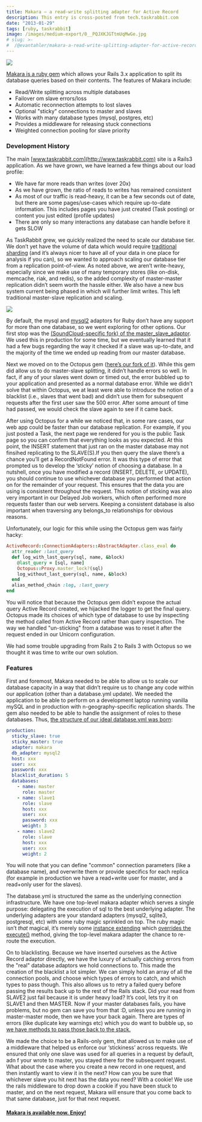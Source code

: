 ```yaml
---
title: Makara — a read-write splitting adapter for Active Record
description: This entry is cross-posted from tech.taskrabbit.com
date: "2013-01-29"
tags: [ruby, taskrabbit]
image: /images/medium-export/0__PQJXKJGTtmUqMwGe.jpg
# slug: >-
#  /@evantahler/makara-a-read-write-splitting-adapter-for-active-record-5142df310e44
---
```


![](/images/medium-export/0__PQJXKJGTtmUqMwGe.jpg)

[Makara is a ruby gem](https://github.com/taskrabbit/makara) which allows your Rails 3.x application to split its database queries based on their contents. The features of Makara include:

- Read/Write splitting across multiple databases
- Failover om slave errors/loss
- Automatic reconnection attempts to lost slaves
- Optional "sticky" connections to master and slaves
- Works with many database types (mysql, postgres, etc)
- Provides a middleware for releasing stuck connections
- Weighted connection pooling for slave priority

### Development History

The main [www.taskrabbit.com](http://www.taskrabbit.com) site is a Rails3 application. As we have grown, we have learned a few things about our load profile:

- We have far more reads than writes (over 20x)
- As we have grown, the ratio of reads to writes has remained consistent
- As most of our traffic is read-heavy, it can be a few seconds out of date, but there are some pages/use-cases which require up-to-date information. This includes pages you have just created (Task posting) or content you just edited (profile updates)
- There are only so many interactions any database can handle before it gets SLOW

As TaskRabbit grew, we quickly realized the need to scale our database tier. We don’t yet have the volume of data which would require [traditional sharding](http://stackoverflow.com/questions/1610887/how-to-partition-mysql-across-multiple-servers) (and it’s always nicer to have all of your data in one place for analysis if you can), so we wanted to approach scaling our database tier from a replication point-of-view. As noted above, we aren’t write-heavy, especially since we make use of many temporary stores (like on-disk, memcache, riak, and redis), so the added complexity of master-master replication didn’t seem worth the hassle either. We also have a new bus system current being phased in which will further limit writes. This left traditional master-slave replication and scaling.

![](/images/medium-export/0__nIlKPUsEErQOUbUW.jpg)

By default, the mysql and [mysql2](https://github.com/brianmario/mysql2) adaptors for Ruby don’t have any support for more than one database, so we went exploring for other options. Our first stop was the [(SoundCloud-specific fork) of the master_slave_adaptor](https://github.com/soundcloud/master_slave_adapter). We used this in production for some time, but we eventually learned that it had a few bugs regarding the way it checked if a slave was up-to-date, and the majority of the time we ended up reading from our master database.

Next we moved on to the Octopus gem ([here’s our fork of it](https://github.com/taskrabbit/octopus/)). While this gem did allow us to do master-slave splitting, it didn’t handle errors so well. In fact, if any of your slaves went down or timed out, the error bubbled up to your application and presented as a normal database error. While we didn’t solve that within Octopus, we at least were able to introduce the notion of a blacklist (i.e., slaves that went bad) and didn’t use them for subsequent requests after the first user saw the 500 error. After some amount of time had passed, we would check the slave again to see if it came back.

After using Octopus for a while we noticed that, in some rare cases, our web app could be faster than our database replication. For example, if you just posted a Task, the next page we rendered for you is the public Task page so you can confirm that everything looks as you expected. At this point, the INSERT statement that just ran on the master database may not finsihed replicating to the SLAVE(S).If you then query the slave there’s a chance you’ll get a RecordNotFound error. It was this type of error that prompted us to develop the ‘sticky’ notion of choosing a database. In a nutshell, once you have modified a record (INSERT, DELETE, or UPDATE), you should continue to use whichever database you performed that action on for the remainder of your request. This ensures that the data you are using is consistent throughout the request. This notion of sticking was also very important in our Delayed Job workers, which often performed more requests faster than our web servers. Keeping a consistent database is also important when traversing any belongs_to relationships for obvious reasons.

Unfortunately, our logic for this while using the Octopus gem was fairly hacky:

```ruby
ActiveRecord::ConnectionAdapters::AbstractAdapter.class_eval do
  attr_reader :last_query
  def log_with_last_query(sql, name, &block)
    @last_query = [sql, name]
    Octopus::Proxy.master_lock?(sql)
    log_without_last_query(sql, name, &block)
  end
  alias_method_chain :log, :last_query
end
```

You will notice that because the Octopus gem didn’t expose the actual query Active Record created, we hijacked the logger to get the final query. Octopus made its choices of which type of database to use by inspecting the method called from Active Record rather than query inspection. The way we handled "un-sticking" from a database was to reset it after the request ended in our Unicorn configuration.

We had some trouble upgrading from Rails 2 to Rails 3 with Octopus so we thought it was time to write our own solution.

### Features

First and foremost, Makara needed to be able to allow us to scale our database capacity in a way that didn’t require us to change any code within our application (other than a database.yml update). We needed the application to be able to perform on a development laptop running vanilla mySQL and in production with n-geography-specific replication shards. The gem also needed to be able to handle the assignment of roles to these databases. Thus, [the structure of our ideal database.yml was born](https://github.com/taskrabbit/makara/blob/master/database.example.yml):

```yaml
production:
  sticky_slave: true
  sticky_master: true
  adapter: makara
  db_adapter: mysql2
  host: xxx
  user: xxx
  password: xxx
  blacklist_duration: 5
  databases:
    - name: master
      role: master
    - name: slave1
      role: slave
      host: xxx
      user: xxx
      password: xxx
      weight: 3
    - name: slave2
      role: slave
      host: xxx
      user: xxx
      weight: 2
```

You will note that you can define "common" connection parameters (like a database name), and overwrite them or provide specifics for each replica (for example in production we have a read+write user for master, and a read+only user for the slaves).

The database.yml is structured the same as the underlying connection infrastructure. We have one top-level makara adapter which serves a single purpose: delegating the execution of sql to the best underlying adapter. The underlying adapters are your standard adapters (mysql2, sqlite3, postgresql, etc) with some ruby magic sprinkled on top. The ruby magic isn’t _that_ magical, it’s merely some [instance extending](https://github.com/taskrabbit/makara/blob/master/lib/active_record/connection_adapters/makara_adapter.rb) which [overrides the execute()](https://github.com/taskrabbit/makara/blob/master/lib/makara/connection/decorator.rb) method, giving the top-level makara adapter the chance to re-route the execution.

On to blacklisting. Because we have inserted ourselves as the Active Record adaptor directly, we have the luxury of actually catching errors from the "real" database adaptors we hold connections to. This made the creation of the blacklist a lot simpler. We can simply hold an array of all the connection pools, and choose which types of errors to catch, and which types to pass though. This also allows us to retry a failed query before passing the results back up to the rest of the Rails stack. Did your read from SLAVE2 just fail because it is under heavy load? It’s cool, lets try it on SLAVE1 and then MASTER. Now if your master databases fails, you have problems, but no gem can save you from that :D, unless you are running in master-master mode, then we have your back again. There are types of errors (like duplicate key warnings etc) which you do want to bubble up, so [we have methods to pass those back to the stack.](https://github.com/taskrabbit/makara/blob/master/lib/makara/connection/error_handler.rb)

We made the choice to be a Rails-only gem, that allowed us to make use of a middleware that helped us enforce our ‘stickiness’ across requests. We ensured that only one slave was used for all queries in a request by default, adn f your wrote to master, you stayed there for the subsequent request. What about the case where you create a new record in one request, and then instantly want to view it in the next? How can you be sure that whichever slave you hit next has the data you need? With a cookie! We use the rails middleware to drop down a cookie if you have been stuck to master, and on the next request, Makara will ensure that you come back to that same database, just for that next request.

#### [Makara is available now. Enjoy!](https://github.com/taskrabbit/makara)
